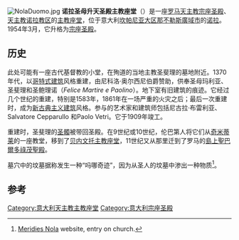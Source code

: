 [[File:NolaDuomo.jpg|thumb]]
'''诺拉圣母升天圣殿主教座堂'''（{{lang-it|Basilica Cattedrale di Santa Maria Assunta}}）是一座[[罗马天主教|罗马天主教]][[宗座圣殿|宗座圣殿]]、[[天主教诺拉教区|天主教诺拉教区]]的[[主教座堂|主教座堂]]，位于意大利[[坎帕尼亚大区|坎帕尼亚大区]][[那不勒斯廣域市|那不勒斯廣域市]]的[[诺拉|诺拉]]。1954年3月，它升格为[[宗座圣殿|宗座圣殿]]。

==历史==
此处可能有一座古代基督教的小堂，在殉道的当地主教圣斐理的墓地附近。1370年代，以[[哥特式建筑|哥特式建筑]]风格重建，由尼科洛·奥尔西尼伯爵赞助，供奉圣母玛利亚、圣斐理和圣鲍理诺（''Felice Martire e Paolino''）。地下室有旧建筑的痕迹。它经过几个世纪的重建，特别是1583年，1861年在一场严重的火灾之后；最后一次重建时，成为[[新古典主义建筑|新古典主义建筑]]风格。参与的艺术家和建筑师包括尼古拉·布雷利亚、Salvatore Cepparullo 和Paolo Vetri。它于1909年竣工。

重建时，圣斐理的[[圣髑|圣髑]]被带回圣殿。在9世纪或10世纪，伦巴第人将它们从[[奇米蒂莱|奇米蒂莱]]的一座教堂，移到了[[贝内文托主教座堂|贝内文托主教座堂]]，11世纪又从那里迁到了罗马的[[島上聖巴爾多祿茂聖殿|島上聖巴爾多祿茂聖殿]]。

墓穴中的坟墓据称发生一种“吗哪奇迹”，因为从圣人的坟墓中渗出一种物质<ref>[http://www.meridies-nola.org/turismo/itinerari-percorsi-storico-ambientali-dell-agro-nolano/nola/la-cattedrale.html Meridies Nola] {{Wayback|url=http://www.meridies-nola.org/turismo/itinerari-percorsi-storico-ambientali-dell-agro-nolano/nola/la-cattedrale.html |date=20190507083949 }} website, entry on church.</ref>。

== 参考 ==
{{reflist}}
{{coord|40.9259|14.5282|type:landmark_region:IT|display=title}}
[[Category:意大利天主教主教座堂|Category:意大利天主教主教座堂]]
[[Category:意大利宗座圣殿|Category:意大利宗座圣殿]]